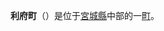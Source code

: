 {{日本町村|
自治體名=利府|
町村=町|
圖像=[[File:MiyagiStadium2007-4-29_cropped.jpg|240px]]|
圖像說明=[[一見鍾情宮城體育場|一見鍾情宮城體育場]]（[[宮城體育場|宮城體育場]]）|
町村章=|
日文原名=利府町|
平假名=りふちょう|
羅馬字拼音=Rifu-chō|
都道府縣=宮城縣|
支廳=|
郡=宮城郡|
編號=04406-7|
面積=44.75|
邊界未定=|
人口=32,846|
統計時間= |
自治體=[[仙台市|仙台市]]（[[宮城野区|宮城野区]]）、[[多賀城市|多賀城市]]、[[鹽竈市|鹽竈市]]、[[松島町|松島町]]、[[大鄉町|大鄉町]]、[[大和町|大和町]]、[[富谷町|富谷町]]|
樹=[[橿|橿]]|
花=[[梨花|梨花]]|
鳥=|
其他象徵物=|
其他象徵=|
郵遞區號=981-0112|
所在地=宮城郡利府町利府字新並松4 |
電話號碼=22-767-2111|
外部連結= http://www.town.rifu.miyagi.jp/|
經度=|
緯度=|
地圖=|
註記=
}}
'''利府町'''（{{jpn|j=利府町|hg=りふちょう|rm=Rifu chō|f=y}}）是位于[[宮城縣|宮城縣]]中部的一[[町|町]]。

{{宮城縣}}{{Authority control}}